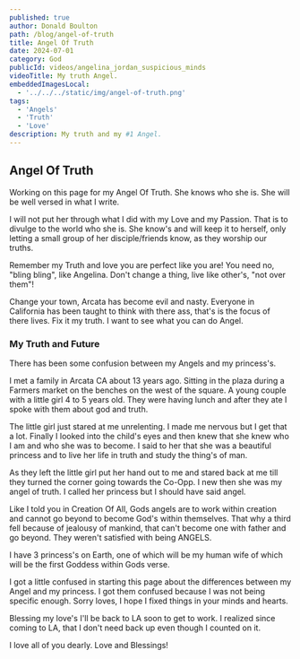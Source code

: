 ```yaml
---
published: true
author: Donald Boulton
path: /blog/angel-of-truth
title: Angel Of Truth
date: 2024-07-01
category: God
publicId: videos/angelina_jordan_suspicious_minds
videoTitle: My truth Angel.
embeddedImagesLocal:
  - '../../../static/img/angel-of-truth.png'
tags:
  - 'Angels'
  - 'Truth'
  - 'Love'
description: My truth and my #1 Angel.
---
```



## Angel Of Truth

Working on this page for my Angel Of Truth. She knows who she is. She will be well versed in what I write.

I will not put her through what I did with my Love and my Passion. That is to divulge to the world who she is. She know's and will keep it to herself, only letting a small group of her disciple/friends know, as they worship our truths.

Remember my Truth and love you are perfect like you are! You need no, "bling bling", like Angelina. Don't change a thing, live like other's, "not over them"!

Change your town, Arcata has become evil and nasty. Everyone in California has been taught to think with there ass, that's is the focus of there lives. Fix it my truth. I want to see what you can do Angel.

### My Truth and Future

There has been some confusion between my Angels and my princess's. 

I met a family in Arcata CA about 13 years ago. Sitting in the plaza during a Farmers market on the benches on the west of the square. A young couple with a little girl 4 to 5 years old. They were having lunch and after they ate I spoke with them about god and truth. 

The little girl just stared at me unrelenting. I made me nervous but I get that a lot. Finally I looked into the child's eyes and then knew that she knew who I am and who she was to become. I said to her that she was a beautiful princess and to live her life in truth and study the thing's of man.

As they left the little girl put her hand out to me and stared back at me till they turned the corner going towards the Co-Opp. I new then she was my angel of truth. I called her princess but I should have said angel.

Like I told you in Creation Of All, Gods angels are to work within creation and cannot go beyond to become God's within themselves. That why a third fell because of jealousy of mankind, that can't become one with father and go beyond. They weren't satisfied with being ANGELS.

I have 3 princess's on Earth, one of which will be my human wife of which will be the first Goddess within Gods verse.

I got a little confused in starting this page about the differences between my Angel and my princess. I got them confused because I was not being specific enough. Sorry loves, I hope I fixed things in your minds and hearts.

Blessing my love's I'll be back to LA soon to get to work. I realized since coming to LA, that I don't need back up even though I counted on it.

I love all of you dearly. Love and Blessings!




